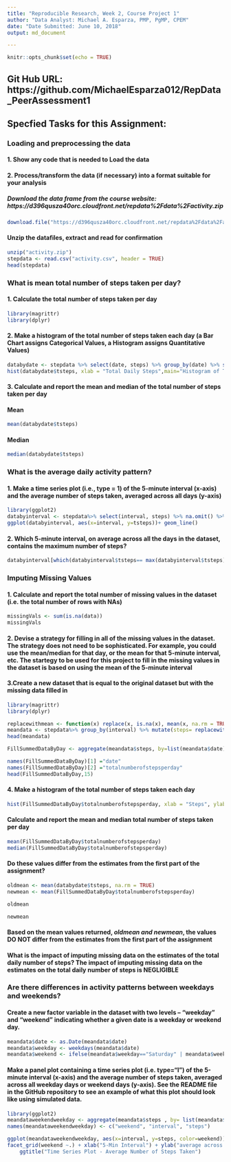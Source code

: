 ---
title: "Reproducible Research, Week 2, Course Project 1"
author: "Data Analyst: Michael A. Esparza, PMP, PgMP, CPEM"
date: "Date Submitted: June 10, 2018"
output: md_document  

---

```{r setup, include=FALSE}
knitr::opts_chunk$set(echo = TRUE)
```
## Git Hub URL: https://github.com/MichaelEsparza012/RepData_PeerAssessment1   
## Specfied Tasks for this Assignment:  
### Loading and preprocessing the data  
#### 1. Show any code that is needed to Load the data 
#### 2. Process/transform the data (if necessary) into a format suitable for your analysis  
##### Download the data frame from the course website: https://d396qusza40orc.cloudfront.net/repdata%2Fdata%2Factivity.zip  

```{r}
download.file("https://d396qusza40orc.cloudfront.net/repdata%2Fdata%2Factivity.zip", destfile = "activity.zip", mode="wb")
```
#### Unzip the datafiles, extract and read for confirmation
```{r}
unzip("activity.zip")
stepdata <- read.csv("activity.csv", header = TRUE)
head(stepdata)
```
### What is mean total number of steps taken per day?  
#### 1. Calculate the total number of steps taken per day  
```{r}
library(magrittr)
library(dplyr)
```
#### 2. Make a histogram of the total number of steps taken each day (a Bar Chart assigns Categorical Values, a Histogram assigns Quantitative Values) 
```{r}
databydate <- stepdata %>% select(date, steps) %>% group_by(date) %>% summarize(tsteps= sum(steps)) %>%na.omit()
hist(databydate$tsteps, xlab = "Total Daily Steps",main="Histogram of Total Number of Steps Taken Each Day", breaks = 20)
```  

#### 3. Calculate and report the **mean** and **median** of the total number of steps taken per day  
#### Mean
```{r}
mean(databydate$tsteps)
```  
#### Median
```{r}
median(databydate$tsteps)  
```  
### What is the average daily activity pattern?  
#### 1. Make a time series plot (i.e., type = 1) of the 5-minute interval (x-axis) and the average number of steps taken, averaged across all days (y-axis)  
```{r}
library(ggplot2)
databyinterval <- stepdata%>% select(interval, steps) %>% na.omit() %>% group_by(interval) %>% summarize(tsteps= mean(steps)) 
ggplot(databyinterval, aes(x=interval, y=tsteps))+ geom_line()
```  

#### 2. Which 5-minute interval, on average across all the days in the dataset, contains the maximum number of steps?  

```{r}
databyinterval[which(databyinterval$tsteps== max(databyinterval$tsteps)),]
```
### Imputing Missing Values  
#### 1. Calculate and report the total number of missing values in the dataset (i.e. the total number of rows with NAs)  
```{r}
missingVals <- sum(is.na(data))
missingVals
```
#### 2. Devise a strategy for filling in all of the missing values in the dataset. The strategy does not need to be sophisticated. For example, you could use the mean/median for that day, or the mean for that 5-minute interval, etc. **The startegy to be used for this project to fill in the missing values in the dataset is based on using the mean of the 5-minute interval**  
#### 3.Create a new dataset that is equal to the original dataset but with the missing data filled in  
```{r}
library(magrittr)
library(dplyr)

replacewithmean <- function(x) replace(x, is.na(x), mean(x, na.rm = TRUE))
meandata <- stepdata%>% group_by(interval) %>% mutate(steps= replacewithmean(steps))
head(meandata)
```  

```{r}
FillSummedDataByDay <- aggregate(meandata$steps, by=list(meandata$date), sum)

names(FillSummedDataByDay)[1] ="date"
names(FillSummedDataByDay)[2] ="totalnumberofstepsperday"
head(FillSummedDataByDay,15)
```  
#### 4. Make a histogram of the total number of steps taken each day
```{r}
hist(FillSummedDataByDay$totalnumberofstepsperday, xlab = "Steps", ylab = "Frequency", main = "Histogram of Total Number of Steps Per Day", breaks = 20)
```  

#### Calculate and report the mean and median total number of steps taken per day  
```{r}
mean(FillSummedDataByDay$totalnumberofstepsperday)
median(FillSummedDataByDay$totalnumberofstepsperday)
```  
#### Do these values differ from the estimates from the first part of the assignment?  
```{r}
oldmean <- mean(databydate$tsteps, na.rm = TRUE)
newmean <- mean(FillSummedDataByDay$totalnumberofstepsperday)
```  
```{r}
oldmean
```
```{r}
newmean
```  
#### **Based on the mean values returned, *oldmean and newmean*, the values DO NOT differ from the estimates from the first part of the assignment**  

#### What is the impact of imputing missing data on the estimates of the total daily number of steps?  **The impact of imputing missing data on the estimates on the total daily number of steps is NEGLIGIBLE**  
### Are there differences in activity patterns between weekdays and weekends?  
#### Create a new factor variable in the dataset with two levels -- "weekday" and "weekend" indicating whether a given date is a weekday or weekend day.  
```{r}
meandata$date <- as.Date(meandata$date)
meandata$weekday <- weekdays(meandata$date)
meandata$weekend <- ifelse(meandata$weekday=="Saturday" | meandata$weekday=="Sunday", "Weekend", "Weekday")
```  
#### Make a panel plot containing a time series plot (i.e. type="l") of the 5-minute interval (x-axis) and the average number of steps taken, averaged across all weekday days or weekend days (y-axis). See the README file in the GitHub repository to see an example of what this plot should look like using simulated data.  
```{r}
library(ggplot2)
meandataweekendweekday <- aggregate(meandata$steps , by= list(meandata$weekend, meandata$interval), na.omit(mean))
names(meandataweekendweekday) <- c("weekend", "interval", "steps")

ggplot(meandataweekendweekday, aes(x=interval, y=steps, color=weekend)) + geom_line()+
facet_grid(weekend ~.) + xlab("5-Min Interval") + ylab("average across all weekdays and weekends") +
    ggtitle("Time Series Plot - Average Number of Steps Taken")
```  


